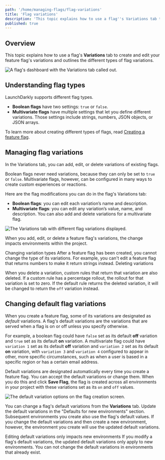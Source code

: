 ```yaml
---
path: '/home/managing-flags/flag-variations'
title: 'Flag variations'
description: 'This topic explains how to use a flag''s Variations tab to create and edit your feature flag''s variations and outlines the different types of flag variations.'
published: true
---
```


## Overview 

This topic explains how to use a flag's **Variations** tab to create and edit your feature flag's variations and outlines the different types of flag variations. 

![A flag's dashboard with the Variations tab called out.](../../images/flag-variations.png) 

## Understanding flag types 

LaunchDarkly supports different flag types. 

- **Boolean flags** have two settings: `true` or `false`.
- **Multivariate flags** have multiple settings that let you define different variations. Those settings include strings, numbers, JSON objects, or JSON arrays.

To learn more about creating different types of flags, read [Creating a feature flag](/home/getting-started/feature-flags). 

## Managing flag variations 

In the Variations tab, you can add, edit, or delete variations of existing flags.

Boolean flags never need variations, because they can only be set to `true` or `false`. Multivariate flags, however, can be configured in many ways to create custom experiences or reactions.

Here are the flag modifications you can do in the flag's Variations tab: 

- **Boolean flags**: you can edit each variation’s name and description.
- **Multivariate flags**: you can edit any variation’s value, name, and description. You can also add and delete variations for a multivariate flag. 

![The Variations tab with different flag variations displayed.](../../images/flag-variations-multivariate.png) 

When you add, edit, or delete a feature flag's variations, the change impacts environments within the project. 

<Callout intent="info">
  <CalloutTitle>Changing variation types</CalloutTitle>
  <CalloutDescription>
    After a feature flag has been created, you cannot change the type of its variations. For example, you can't edit a
    feature flag that returns numbers to make it return strings instead.
  </CalloutDescription>
</Callout> 
<Callout intent="alert">
  <CalloutTitle>Deleting variations</CalloutTitle>
<CalloutDescription>

When you delete a variation, custom rules that return that variation are also deleted. If a custom rule has a percentage rollout, the rollout for that variation is set to zero. If the default rule returns the deleted variation, it will be changed to return the `off` variation instead.

</CalloutDescription>
</Callout> 

## Changing default flag variations

When you create a feature flag, some of its variations are designated as *default* variations. A flag's default variations are the variations that are served when a flag is on or off unless you specify otherwise. 

For example, a boolean flag could have `false` set as its default **off** variation and `true` set as its default **on** variation. A multivariate flag could have `variation 1` set as its default **off** variation and `variation 2` set as its default **on** variation, with `variation 3` and `variation 4` configured to appear in other, more specific circumstances, such as when a user is based in a specific region or has a certain email address.

Default variations are designated automatically every time you create a feature flag. You can accept the default variations or change them. When you do this and click **Save Flag**, the flag is created across all environments in your project with these variations set as its `on` and `off` values. 

![The default variation options on the flag creation screen.](../../images/flag-create-default-variations.png)

You can change a flag's default variations from the **Variations** tab. Update the default variations in the "Defaults for new environments" section. Subsequent environments you create also use the flag's default values. If you change the default variations and then create a new environment, however, the environment you create will use the updated default variations.

<Callout intent="info">
<CalloutTitle>Editing default variations only impacts new environments</CalloutTitle>
<CalloutDescription>If you modify a flag's default variations, the updated default variations only apply to new environments. You can not change the default variations in environments that already exist.</CalloutDescription>
</Callout>
